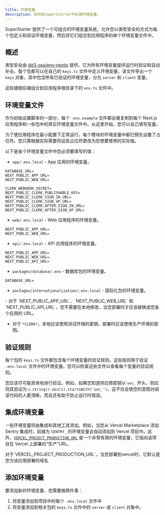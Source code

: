 ```yaml
---
title: 环境变量
description: 如何在SuperStarter中处理环境变量。
---
```


SuperStarter 提供了一个可组合的环境变量系统，允许您以类型安全的方式为每个包定义和验证环境变量，然后将它们组合到应用程序的单个环境变量文件中。

## 概述

类型安全由 [@t3-oss/env-nextjs](https://env.t3.gg/) 提供，它为所有环境变量提供运行时验证和自动补全。每个包都可以在自己的 `keys.ts` 文件中定义环境变量，该文件导出一个 `keys` 对象，其中包含所有已验证的环境变量，分为 `server` 和 `client` 变量。

这些键随后被组合到应用程序根目录下的 `env.ts` 文件中。

## 环境变量文件

作为初始设置脚本的一部分，每个 `.env.example` 文件都会被复制到每个 Next.js 应用程序和一些包中的真实环境变量文件中。从这里开始，您可以自己填写变量。

<Note>
为了使应用程序在最小配置下正常运行，每个模块的环境变量中都已预先设置了占位符。您只需根据实际需要将这些占位符更改为您想要使用的实际值。
</Note>

以下是各个环境变量文件中您必须要填写的值：

- `app/.env.local` - App 应用的环境变量。

```env .env.local
DATABASE_URL=
NEXT_PUBLIC_APP_URL=
NEXT_PUBLIC_WEB_URL=

CLERK_WEBHOOK_SECRET=
NEXT_PUBLIC_CLERK_PUBLISHABLE_KEY=
NEXT_PUBLIC_CLERK_SIGN_IN_URL=
NEXT_PUBLIC_CLERK_SIGN_UP_URL=
NEXT_PUBLIC_CLERK_AFTER_SIGN_IN_URL=
NEXT_PUBLIC_CLERK_AFTER_SIGN_UP_URL=
```

- `web/.env.local` - Web 应用程序的环境变量。

```env .env.local
NEXT_PUBLIC_APP_URL=
NEXT_PUBLIC_WEB_URL=
```

- `api/.env.local` - API 应用程序的环境变量。

```env .env.local
NEXT_PUBLIC_APP_URL=
NEXT_PUBLIC_WEB_URL=
NEXT_PUBLIC_API_URL=
```

- `packages/database/.env` - 数据库包的环境变量。

```env .env
DATABASE_URL=
```

- `packages/internationalization/.env.local` - 国际化包的环境变量。

<Note>
  - 对于 `NEXT_PUBLIC_APP_URL`、`NEXT_PUBLIC_WEB_URL` 和 `NEXT_PUBLIC_API_URL`，您不需要在本地修改，当您部署时才应该替换成您各个应用的 URL。

  - 对于 `*CLERK*`，本地应该使用测试环境的密钥，部署时应该使用生产环境的密钥。
</Note>

## 验证规则

每个包的 `keys.ts` 文件都包含每个环境变量的验证规则。这些规则用于验证 `.env.local` 文件中的环境变量。您可以检查这些文件以查看每个变量的验证规则。

<Tip>您应该尽可能具体地进行验证。例如，如果您知道供应商密钥以 `sec_` 开头，则应将其验证为 `z.string().min(1).startsWith('sec_')`。这不仅会使您的意图对阅读代码的人更清晰，而且还有助于防止运行时错误。</Tip>

## 集成环境变量

一些环境变量将由集成和其他工具添加。例如，当您从 Vercel Marketplace 添加 Sentry 集成时，前缀为 `SENTRY_` 的环境变量会自动添加到 Vercel 项目中。此外，[`VERCEL_PROJECT_PRODUCTION_URL`](https://vercel.com/docs/environment-variables/system-environment-variables) 是一个非常有用的环境变量，它指向该项目在 Vercel 上部署的“生产”URL。

<Tip>
对于`VERCEL_PROJECT_PRODUCTION_URL`，当您部署到vercel时，它默认是您为该应用部署的域名
</Tip>

## 添加环境变量

要添加新的环境变量，您需要做两件事：

1. 将变量添加到项目中的每个 `.env.local` 文件中
2. 将变量添加到相关包的 `keys.ts` 文件中的 `server` 或 `client` 对象中。